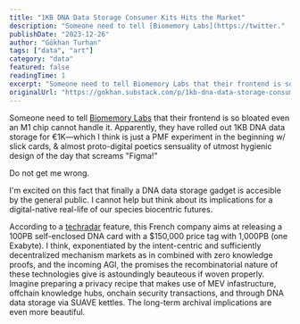 ```yaml
---
title: "1KB DNA Data Storage Consumer Kits Hits the Market"
description: "Someone need to tell [Biomemory Labs](https://twitter."
publishDate: "2023-12-26"
author: "Gökhan Turhan"
tags: ["data", "art"]
category: "data"
featured: false
readingTime: 1
excerpt: "Someone need to tell Biomemory Labs that their frontend is so bloated even an M1 chip cannot handle it. Apparently, they have rolled out 1KB DNA data storage for..."
originalUrl: "https://gokhan.substack.com/p/1kb-dna-data-storage-consumer-kits-hits-the-market"
---
```


Someone need to tell [Biomemory Labs](https://twitter.com/BiomemoryLabs) that their frontend is so bloated even an M1 chip cannot handle it. Apparently, they have rolled out 1KB DNA data storage for €1K—which I think is just a PMF experiment in the beginning w/ slick cards, & almost proto-digital poetics sensuality of utmost hygienic design of the day that screams "Figma!"

Do not get me wrong.

I'm excited on this fact that finally a DNA data storage gadget is accesible by the general public. I cannot help but think about its implications for a digital-native real-life of our species biocentric futures.

According to a [techradar](https://twitter.com/techradar) feature, this French company aims at releasing a 100PB self-enclosed DNA card with a $150,000 price tag with 1,000PB (one Exabyte). I think, exponentiated by the intent-centric and sufficiently decentralized mechanism markets as in combined with zero knowledge proofs, and the incoming AGI, the promises the recombinatorial nature of these technologies give is astoundingly beauteous if woven properly. Imagine preparing a privacy recipe that makes use of MEV infastructure, offchain knowledge hubs, onchain security transactions, and through DNA data storage via SUAVE kettles. The long-term archival implications are even more beautiful.
